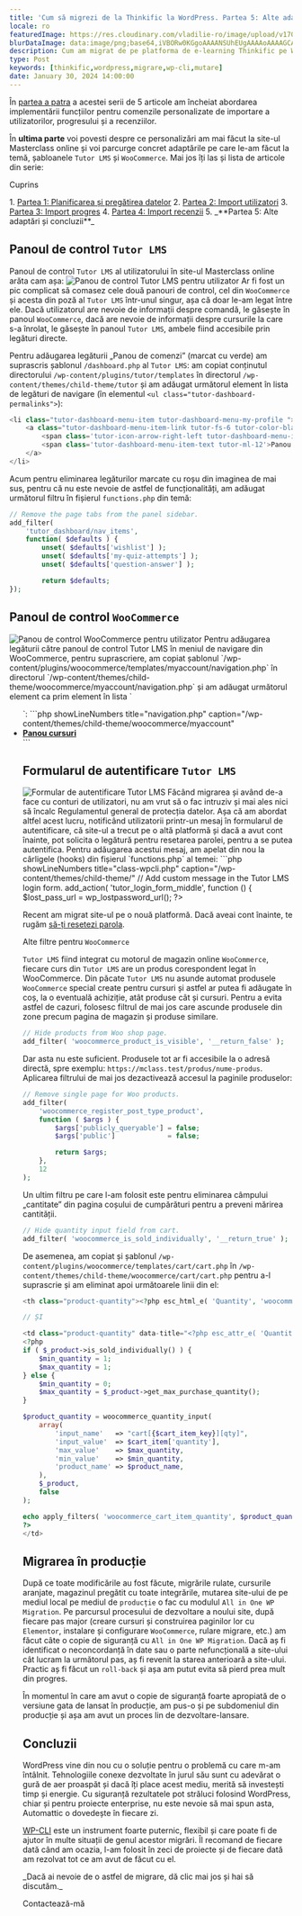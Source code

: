 ```yaml
---
title: 'Cum să migrezi de la Thinkific la WordPress. Partea 5: Alte adaptări și concluzii'
locale: ro
featuredImage: https://res.cloudinary.com/vladilie-ro/image/upload/v1706196659/blog/1.%20migrate-thinkific-to-wordpress/v5ypjuldovovlpqw1cc3.webp
blurDataImage: data:image/png;base64,iVBORw0KGgoAAAANSUhEUgAAAAoAAAAGCAIAAAB1kpiRAAAACXBIWXMAAAPoAAAD6AG1e1JrAAAAxUlEQVR4nAG6AEX/ANLS0t/f3+vr6+3t6+/y8fHy7/X39+/y8ens693f3gCZr8qmutOqwtuyxNrK1+b7+/j8//75/Pv19/fo6u0AOG2gKGGRNGiYPHCgUoO2gLPNnNXgmtLels/ZkMrVAKO51qnA3J2zy52yzH+0yxSesQB4iABOWwBicgCKoQDHx8VaTTwkEgAnEwBRQSxNTjkEGREADQA/Vkxmk5oAHg8ARzATLxsAHQAAHgIAMyAGOiQNUTsgaU8yPSsXAbliTzFAqmUAAAAASUVORK5CYII=
description: Cum am migrat de pe platforma de e-learning Thinkific pe WordPress folosind o comandă personalizată de WP-CLI. 
type: Post
keywords: [thinkific,wordpress,migrare,wp-cli,mutare]
date: January 30, 2024 14:00:00
---
```

În <a href="/blog/migrare-thinkific-wordpress-partea-4-import-recenzii">partea a patra</a> a acestei serii de 5 articole am încheiat abordarea implementării funcțiilor pentru comenzile personalizate de importare a utilizatorilor, progresului și a recenziilor.

În **ultima parte** voi povesti despre ce personalizări am mai făcut la site-ul Masterclass online și voi parcurge concret adaptările pe care le-am făcut la temă, șabloanele `Tutor LMS` și `WooCommerce`.
Mai jos îți las și lista de articole din serie:
<div className='rounded-md border p-2 bg-gray-50 dark:bg-slate-900'>
    <p>Cuprins</p>
    1. <a href="/blog/migrare-thinkific-wordpress-partea-1-planificare-pregatire-date">Partea 1: Planificarea și pregătirea datelor</a>
    2. <a href="/blog/migrare-thinkific-wordpress-partea-2-import-utilizatori">Partea 2: Import utilizatori</a>
    3. <a href="/blog/migrare-thinkific-wordpress-partea-3-import-progres">Partea 3: Import progres</a>
    4. <a href="/blog/migrare-thinkific-wordpress-partea-4-import-recenzii">Partea 4: Import recenzii</a>
    5. _**Partea 5: Alte adaptări și concluzii**_
</div>

## Panoul de control `Tutor LMS`
Panoul de control `Tutor LMS` al utilizatorului în site-ul Masterclass online arăta cam așa:
<img src="https://res.cloudinary.com/vladilie-ro/image/upload/v1706616716/blog/1.%20migrate-thinkific-to-wordpress/tutor-lms-user-dashboard_do6uvi.webp" alt="Panou de control Tutor LMS pentru utilizator" className="rounded-md shadow-lg"/>
Ar fi fost un pic complicat să comasez cele două panouri de control, cel din `WooCommerce` și acesta din poză al `Tutor LMS` într-unul singur, așa că doar le-am legat între ele.
Dacă utilizatorul are nevoie de informații despre comandă, le găsește în panoul `WooCommerce`, dacă are nevoie de informații despre cursurile la care s-a înrolat, le găsește în panoul `Tutor LMS`, ambele fiind accesibile prin legături directe.

Pentru adăugarea legăturii „Panou de comenzi” (marcat cu <span className="border border-green-500">verde</span>) am suprascris șablonul `/dashboard.php` al `Tutor LMS`: am copiat conținutul directorului `/wp-content/plugins/tutor/templates` în directorul `/wp-content/themes/child-theme/tutor` și am adăugat următorul element în lista de legături de navigare (în elementul `<ul class="tutor-dashboard-permalinks">`):
```php showLineNumbers title="dashboard.php" caption="/wp-content/themes/child-theme/tutor"
<li class="tutor-dashboard-menu-item tutor-dashboard-menu-my-profile ">
    <a class="tutor-dashboard-menu-item-link tutor-fs-6 tutor-color-black" href="<?php echo esc_url( wc_get_page_permalink( 'myaccount' ) ); ?>">
        <span class='tutor-icon-arrow-right-left tutor-dashboard-menu-item-icon'></span>
        <span class='tutor-dashboard-menu-item-text tutor-ml-12'>Panou de comenzi</span>
    </a>
</li>
```

Acum pentru eliminarea legăturilor marcate cu <span className="border border-red-500">roșu</span> din imaginea de mai sus, pentru că nu este nevoie de astfel de funcționalități, am adăugat următorul filtru în fișierul `functions.php` din temă:
```php showLineNumbers title="functions.php" caption="/wp-content/themes/child-theme/tutor"
// Remove the page tabs from the panel sidebar.
add_filter(
    'tutor_dashboard/nav_items',
	function( $defaults ) {
        unset( $defaults['wishlist'] );
		unset( $defaults['my-quiz-attempts'] );
		unset( $defaults['question-answer'] );

		return $defaults;
});
```

## Panoul de control `WooCommerce`
<img src="https://res.cloudinary.com/vladilie-ro/image/upload/v1706623254/blog/1.%20migrate-thinkific-to-wordpress/woocommerce-user-dashboard_wgteeh.webp" alt="Panou de control WooCommerce pentru utilizator" className="rounded-md shadow-lg"/>
Pentru adăugarea legăturii către panoul de control Tutor LMS în meniul de navigare din WooCommerce, pentru suprascriere, am copiat șablonul `/wp-content/plugins/woocommerce/templates/myaccount/navigation.php` în directorul `/wp-content/themes/child-theme/woocommerce/myaccount/navigation.php` și am adăugat următorul element ca prim element în lista `<ul>`:
```php showLineNumbers title="navigation.php" caption="/wp-content/themes/child-theme/woocommerce/myaccount"
<li class="woocommerce-MyAccount-navigation-link woocommerce-MyAccount-navigation-link--dashboard">
    <a href="<?php echo esc_url( tutor_utils()->tutor_dashboard_url() ); ?>"><strong>Panou cursuri</strong></a>
</li>
```

## Formularul de autentificare `Tutor LMS`
<img src="https://res.cloudinary.com/vladilie-ro/image/upload/v1706624461/blog/1.%20migrate-thinkific-to-wordpress/tutor-login-form_ezqrm2.webp" alt="Formular de autentificare Tutor LMS" className="rounded-md shadow-lg"/>
Făcând migrarea și având de-a face cu conturi de utilizatori, nu am vrut să o fac intruziv și mai ales nici să încalc Regulamentul general de protecția datelor.
Așa că am abordat altfel acest lucru, notificând utilizatorii printr-un mesaj în formularul de autentificare, că site-ul a trecut pe o altă platformă și dacă a avut cont înainte, pot solicita o legătură pentru resetarea parolei, pentru a se putea autentifica.
Pentru adăugarea acestui mesaj, am apelat din nou la cârligele (hooks) din fișierul `functions.php` al temei:
```php showLineNumbers title="class-wpcli.php" caption="/wp-content/themes/child-theme/"
// Add custom message in the Tutor LMS login form.
add_action(
    'tutor_login_form_middle',
    function () {
        $lost_pass_url = wp_lostpassword_url();
        ?>
        <p>Recent am migrat site-ul pe o nouă platformă. Dacă aveai cont înainte, te rugăm <a href="<?php echo esc_url( $lost_pass_url ); ?>">să-ți resetezi parola</a>.</p>
        <?php
    }
);
```

## Alte filtre pentru `WooCommerce`
`Tutor LMS` fiind integrat cu motorul de magazin online `WooCommerce`, fiecare curs din `Tutor LMS` are un produs corespondent legat în WooCommerce.
Din păcate `Tutor LMS` nu asunde automat produsele `WooCommerce` special create pentru cursuri și astfel ar putea fi adăugate în coș, la o eventuală achiziție, atât produse cât și cursuri.
Pentru a evita astfel de cazuri, folosesc filtrul de mai jos care ascunde produsele din zone precum pagina de magazin și produse similare.
```php showLineNumbers title="functions.php" caption="/wp-content/themes/child-theme/"
// Hide products from Woo shop page.
add_filter( 'woocommerce_product_is_visible', '__return_false' );
```

Dar asta nu este suficient. Produsele tot ar fi accesibile la o adresă directă, spre exemplu: `https://mclass.test/produs/nume-produs`.
Aplicarea filtrului de mai jos dezactivează accesul la paginile produselor:
```php showLineNumbers title="functions.php" caption="/wp-content/themes/child-theme/"
// Remove single page for Woo products.
add_filter(
	'woocommerce_register_post_type_product',
	function ( $args ) {
		$args['publicly_queryable'] = false;
		$args['public']             = false;

		return $args;
	},
	12
);
```

Un ultim filtru pe care l-am folosit este pentru eliminarea câmpului „cantitate” din pagina coșului de cumpărături pentru a preveni mărirea cantității.
```php showLineNumbers title="functions.php" caption="/wp-content/themes/child-theme/"
// Hide quantity input field from cart.
add_filter( 'woocommerce_is_sold_individually', '__return_true' );
```

De asemenea, am copiat și șablonul `/wp-content/plugins/woocommerce/templates/cart/cart.php` în `/wp-content/themes/child-theme/woocommerce/cart/cart.php` pentru a-l suprascrie și am eliminat apoi următoarele linii din el:
```php showLineNumbers title="cart.php" caption="/wp-content/themes/child-theme/woocommerce/cart/" {1, 5-29}
<th class="product-quantity"><?php esc_html_e( 'Quantity', 'woocommerce' ); ?></th>

// ȘI

<td class="product-quantity" data-title="<?php esc_attr_e( 'Quantity', 'woocommerce' ); ?>">
<?php
if ( $_product->is_sold_individually() ) {
    $min_quantity = 1;
    $max_quantity = 1;
} else {
    $min_quantity = 0;
    $max_quantity = $_product->get_max_purchase_quantity();
}

$product_quantity = woocommerce_quantity_input(
    array(
        'input_name'   => "cart[{$cart_item_key}][qty]",
        'input_value'  => $cart_item['quantity'],
        'max_value'    => $max_quantity,
        'min_value'    => $min_quantity,
        'product_name' => $product_name,
    ),
    $_product,
    false
);

echo apply_filters( 'woocommerce_cart_item_quantity', $product_quantity, $cart_item_key, $cart_item ); // PHPCS: XSS ok.
?>
</td>
```

## Migrarea în producție
După ce toate modificările au fost făcute, migrările rulate, cursurile aranjate, magazinul pregătit cu toate integrările, mutarea site-ului de pe mediul local pe mediul de `producție` o fac cu modulul `All in One WP Migration`.
Pe parcursul procesului de dezvoltare a noului site, după fiecare pas major (creare cursuri și construirea paginilor lor cu `Elementor`, instalare și configurare `WooCommerce`, rulare migrare, etc.) am făcut câte o copie de siguranță cu `All in One WP Migration`.
Dacă aș fi identificat o neconcordanță în date sau o parte nefuncțională a site-ului cât lucram la următorul pas, aș fi revenit la starea anterioară a site-ului.
Practic aș fi făcut un `roll-back` și așa am putut evita să pierd prea mult din progres.

În momentul în care am avut o copie de siguranță foarte apropiată de o versiune gata de lansat în producție, am pus-o și pe subdomeniul din producție și așa am avut un proces lin de dezvoltare-lansare.

## Concluzii
WordPress vine din nou cu o soluție pentru o problemă cu care m-am întâlnit.
Tehnologiile conexe dezvoltate în jurul său sunt cu adevărat o gură de aer proaspăt și dacă îți place acest mediu, merită să investești timp și energie.
Cu siguranță rezultatele pot străluci folosind WordPress, chiar și pentru proiecte enterprise, nu este nevoie să mai spun asta, Automattic o dovedește în fiecare zi.

<a href="https://wp-cli.org" target="_blank" className="after:content-['_↗']">WP-CLI</a> este un instrument foarte puternic, flexibil și care poate fi de ajutor în multe situații de genul acestor migrări.
Îl recomand de fiecare dată când am ocazia, l-am folosit în zeci de proiecte și de fiecare dată am rezolvat tot ce am avut de făcut cu el.

<div className='mb-4 flex flex-col items-center rounded-md border border-blue-600 p-2'>
    <p className="text-center mt-0">_Dacă ai nevoie de o astfel de migrare, dă clic mai jos și hai să discutăm._</p>
    <Link href='/contact' className="animate-text-bg rounded-md bg-gradient-to-r from-blue-600 via-gray-600 to-green-500 bg-[length:400%] px-2 py-1 text-white hover:text-white">Contactează-mă</Link>
</div>